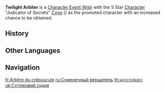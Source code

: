 {{Wish Series Infobox
|character = Cyno
|type      = Character Event Wishes
}}
'''Twilight Arbiter''' is a [[Character Event Wish]] with the 5 Star [[Character]] "Judicator of Secrets" [[Cyno]] ({{Electro}}) as the promoted character with an increased chance to be obtained.

==History==
{{Wish History Table}}

==Other Languages==
{{Other Languages
|en      = Twilight Arbiter
|zhs     = 雳裁冥昭
|zhs_rm  = Lì Cái Míngzhāo
|zht     = 靂裁冥昭
|zht_rm  = Lì Cái Míngzhāo
|zh_tl   = Thunder's Judgment of Darkness from Brightness
|zh_note = {{zh|冥昭|tl=darkness and brightness}} may be a reference to the idiom {{zh|冥昭瞢闇|rm=míngzhāo-méng'àn}}, which describes a liminal state between day and night during which the time of day is unclear.
|ja      = 冥昼の裁定
|ja_rm   = Chuumei no Saitei{{Assumed}}
|ja_tl   = Judgment of the Dark Daytime
|ko      = {{tt|황혼|黃昏}}을 가르는 번개의 {{tt|심판|審判}}
|ko_rm   = Hwanghoneul Gareuneun Beongae-ui Simpan
|ko_tl   = Judgment of Lightning Dividing the Twilight
|es      = Sentencia del crepúsculo
|es_tl   = Judgment of Twilight
|fr      = Arbitre du crépuscule
|fr_tl   = Twilight Arbiter
|ru      = Сумеречный вершитель
|ru_tl   = Twilight Executor
|th      = ตุลาการสนธยา
|th_rm   = Tulakarn Sonthaya
|th_tl   = Twilight Arbiter
|vi      = Tà Dương Phán Quyết
|vi_tl   = Judgment of the Setting Sun
|de      = Schiedsspruch der Dämmerung
|de_tl   = Arbitrament of Twilight
|id      = Hakim Senja
|id_tl   = Twilight Judge
|pt      = Árbitro do Crepúsculo
|pt_tl   = Twilight Arbiter
|tr      = Alacakaranlık Yargıcı
|tr_tl   = Twilight Judge
|it      = Giudice del crepuscolo
|it_tl   = Judge of the Twilight
}}

==Navigation==
{{Wish Navbox}}

[[fr:Arbitre du crépuscule]]
[[ru:Сумеречный вершитель]]
[[th:ตุลาการสนธยา]]
[[uk:Сутінковий суддя]]
